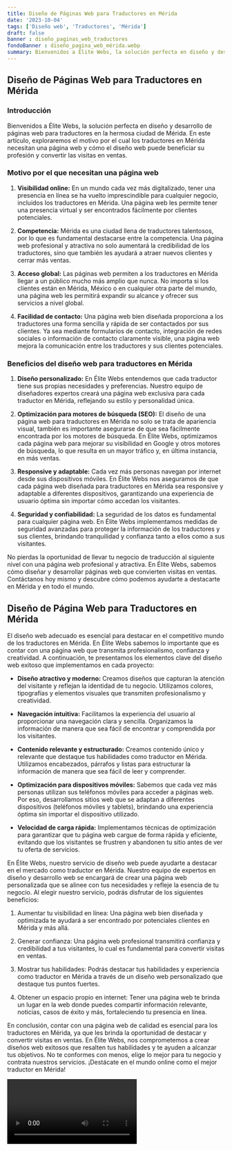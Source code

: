 ```yaml
---
title: Diseño de Páginas Web para Traductores en Mérida
date: '2023-10-04'
tags: ['Diseño web', 'Traductores', 'Mérida']
draft: false
banner : diseño_paginas_web_traductores
fondoBanner : diseño_pagina_web_mérida.webp
summary: Bienvenidos a Élite Webs, la solución perfecta en diseño y desarrollo de páginas web para traductores en la hermosa ciudad de Mérida. En este artículo, exploraremos el motivo por el cual los traductores en Mérida necesitan una página web y cómo el diseño web puede beneficiar su profesión y convertir las visitas en ventas.
---
```


## Diseño de Páginas Web para Traductores en Mérida

### Introducción

Bienvenidos a Élite Webs, la solución perfecta en diseño y desarrollo de páginas web para traductores en la hermosa ciudad de Mérida. En este artículo, exploraremos el motivo por el cual los traductores en Mérida necesitan una página web y cómo el diseño web puede beneficiar su profesión y convertir las visitas en ventas.

### Motivo por el que necesitan una página web

1. **Visibilidad online:** En un mundo cada vez más digitalizado, tener una presencia en línea se ha vuelto imprescindible para cualquier negocio, incluidos los traductores en Mérida. Una página web les permite tener una presencia virtual y ser encontrados fácilmente por clientes potenciales.

2. **Competencia:** Mérida es una ciudad llena de traductores talentosos, por lo que es fundamental destacarse entre la competencia. Una página web profesional y atractiva no solo aumentará la credibilidad de los traductores, sino que también les ayudará a atraer nuevos clientes y cerrar más ventas.

3. **Acceso global:** Las páginas web permiten a los traductores en Mérida llegar a un público mucho más amplio que nunca. No importa si los clientes están en Mérida, México o en cualquier otra parte del mundo, una página web les permitirá expandir su alcance y ofrecer sus servicios a nivel global.

4. **Facilidad de contacto:** Una página web bien diseñada proporciona a los traductores una forma sencilla y rápida de ser contactados por sus clientes. Ya sea mediante formularios de contacto, integración de redes sociales o información de contacto claramente visible, una página web mejora la comunicación entre los traductores y sus clientes potenciales.

### Beneficios del diseño web para traductores en Mérida

1. **Diseño personalizado:** En Élite Webs entendemos que cada traductor tiene sus propias necesidades y preferencias. Nuestro equipo de diseñadores expertos creará una página web exclusiva para cada traductor en Mérida, reflejando su estilo y personalidad única.

2. **Optimización para motores de búsqueda (SEO):** El diseño de una página web para traductores en Mérida no solo se trata de apariencia visual, también es importante asegurarse de que sea fácilmente encontrada por los motores de búsqueda. En Élite Webs, optimizamos cada página web para mejorar su visibilidad en Google y otros motores de búsqueda, lo que resulta en un mayor tráfico y, en última instancia, en más ventas.

3. **Responsive y adaptable:** Cada vez más personas navegan por internet desde sus dispositivos móviles. En Élite Webs nos aseguramos de que cada página web diseñada para traductores en Mérida sea responsive y adaptable a diferentes dispositivos, garantizando una experiencia de usuario óptima sin importar cómo accedan los visitantes.

4. **Seguridad y confiabilidad:** La seguridad de los datos es fundamental para cualquier página web. En Élite Webs implementamos medidas de seguridad avanzadas para proteger la información de los traductores y sus clientes, brindando tranquilidad y confianza tanto a ellos como a sus visitantes.

No pierdas la oportunidad de llevar tu negocio de traducción al siguiente nivel con una página web profesional y atractiva. En Élite Webs, sabemos cómo diseñar y desarrollar páginas web que convierten visitas en ventas. Contáctanos hoy mismo y descubre cómo podemos ayudarte a destacarte en Mérida y en todo el mundo.

<GifSeo />

<Cta />

## Diseño de Página Web para Traductores en Mérida

El diseño web adecuado es esencial para destacar en el competitivo mundo de los traductores en Mérida. En Élite Webs sabemos lo importante que es contar con una página web que transmita profesionalismo, confianza y creatividad. A continuación, te presentamos los elementos clave del diseño web exitoso que implementamos en cada proyecto:

- **Diseño atractivo y moderno:** Creamos diseños que capturan la atención del visitante y reflejan la identidad de tu negocio. Utilizamos colores, tipografías y elementos visuales que transmiten profesionalismo y creatividad.

- **Navegación intuitiva:** Facilitamos la experiencia del usuario al proporcionar una navegación clara y sencilla. Organizamos la información de manera que sea fácil de encontrar y comprendida por los visitantes.

- **Contenido relevante y estructurado:** Creamos contenido único y relevante que destaque tus habilidades como traductor en Mérida. Utilizamos encabezados, párrafos y listas para estructurar la información de manera que sea fácil de leer y comprender.

- **Optimización para dispositivos móviles:** Sabemos que cada vez más personas utilizan sus teléfonos móviles para acceder a páginas web. Por eso, desarrollamos sitios web que se adaptan a diferentes dispositivos (teléfonos móviles y tablets), brindando una experiencia óptima sin importar el dispositivo utilizado.

- **Velocidad de carga rápida:** Implementamos técnicas de optimización para garantizar que tu página web cargue de forma rápida y eficiente, evitando que los visitantes se frustren y abandonen tu sitio antes de ver tu oferta de servicios.

En Élite Webs, nuestro servicio de diseño web puede ayudarte a destacar en el mercado como traductor en Mérida. Nuestro equipo de expertos en diseño y desarrollo web se encargará de crear una página web personalizada que se alinee con tus necesidades y refleje la esencia de tu negocio. Al elegir nuestro servicio, podrás disfrutar de los siguientes beneficios:

1. Aumentar tu visibilidad en línea: Una página web bien diseñada y optimizada te ayudará a ser encontrado por potenciales clientes en Mérida y más allá.

2. Generar confianza: Una página web profesional transmitirá confianza y credibilidad a tus visitantes, lo cual es fundamental para convertir visitas en ventas.

3. Mostrar tus habilidades: Podrás destacar tus habilidades y experiencia como traductor en Mérida a través de un diseño web personalizado que destaque tus puntos fuertes.

4. Obtener un espacio propio en internet: Tener una página web te brinda un lugar en la web donde puedes compartir información relevante, noticias, casos de éxito y más, fortaleciendo tu presencia en línea.

En conclusión, contar con una página web de calidad es esencial para los traductores en Mérida, ya que les brinda la oportunidad de destacar y convertir visitas en ventas. En Élite Webs, nos comprometemos a crear diseños web exitosos que resalten tus habilidades y te ayuden a alcanzar tus objetivos. No te conformes con menos, elige lo mejor para tu negocio y contrata nuestros servicios. ¡Destácate en el mundo online como el mejor traductor en Mérida!

<Video />

<CtaBot job='Traductores' city='Mérida'/>

<Gmaps query='Mérida+españa+maps' />